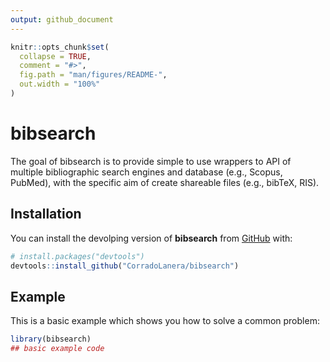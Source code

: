 ```yaml
---
output: github_document
---
```


<!-- README.md is generated from README.Rmd. Please edit that file -->

```r
knitr::opts_chunk$set(
  collapse = TRUE,
  comment = "#>",
  fig.path = "man/figures/README-",
  out.width = "100%"
)
```

# bibsearch

<!-- badges: start -->
<!-- badges: end -->

The goal of bibsearch is to provide simple to use wrappers to API of
multiple bibliographic search engines and database (e.g., Scopus,
PubMed), with the specific aim of create shareable files (e.g., bibTeX,
RIS).

## Installation

You can install the devolping version of **bibsearch** from
[GitHub](https://github.com) with:

``` r
# install.packages("devtools")
devtools::install_github("CorradoLanera/bibsearch")
```

## Example

This is a basic example which shows you how to solve a common problem:

```r
library(bibsearch)
## basic example code
```

